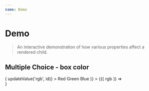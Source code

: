 ```yaml
---
name: Demo
---
```





# Demo

> An interactive demonstration of how various properties affect a rendered
> child.

## Multiple Choice - box color

<Playground>
  <Demo
    id="colors"
    initialValues={{
      rgb: 'red',
    }}
    controls={(values, updateValue) => (
      <MultipleChoiceControl
        id="rgb"
        label="Color"
        selectedChoiceId={values.rgb}
        handleSelect={id => updateValue('rgb', id)}
      >
        <Choice id="red">Red</Choice>
        <Choice id="green">Green</Choice>
        <Choice id="blue">Blue</Choice>
      </MultipleChoiceControl>
    )}
  >
    {({ rgb }) =>
      <div style={{ width: 100, height: 100, backgroundColor: rgb }} />
    }
  </Demo>
</Playground>
